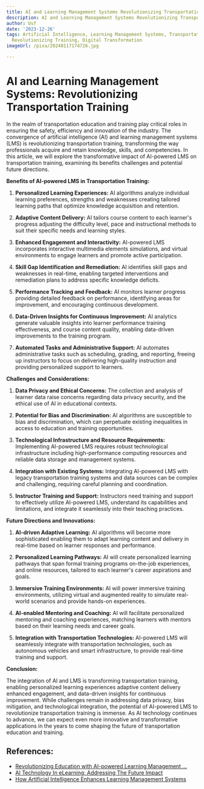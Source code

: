 ```yaml
---
title: AI and Learning Management Systems Revolutionizing Transportation Training
description: AI and Learning Management Systems Revolutionizing Transportation Training
author: Usf
date: '2023-12-26'
tags: Artificial Intelligence, Learning Management Systems, Transportation Training,
  Revolutionizing Training, Digital Transformation
imageUrl: /pixa/20240117174726.jpg

---
```

# AI and Learning Management Systems: Revolutionizing Transportation Training

In the realm of transportation education and training play critical roles  in ensuring  the safety, efficiency and innovation of the  industry. The convergence of artificial intelligence  (AI) and learning management systems (LMS) is revolutionizing transportation  training, transforming the way professionals acquire and retain knowledge, skills, and competencies. In this article,  we will explore the  transformative  impact of AI-powered LMS on transportation training, examining its benefits challenges and potential future directions.

**Benefits of AI-powered LMS in Transportation Training:**

1.  **Personalized Learning Experiences:** AI algorithms analyze  individual  learning preferences, strengths and weaknesses  creating tailored  learning paths that optimize knowledge acquisition and retention.

2. **Adaptive Content Delivery:** AI tailors course content to each learner's progress adjusting the difficulty level, pace  and instructional methods to suit their specific needs and learning styles.

3.  **Enhanced Engagement and Interactivity:** AI-powered LMS  incorporates interactive multimedia  elements simulations, and virtual  environments to engage learners and promote active participation.

4. **Skill Gap Identification and  Remediation:** AI identifies skill  gaps and weaknesses in real-time, enabling targeted interventions and remediation plans to  address specific  knowledge deficits.

5. **Performance Tracking and Feedback:** AI monitors learner progress providing detailed feedback on performance, identifying areas for improvement, and encouraging continuous development.

6. **Data-Driven Insights for Continuous Improvement:** AI  analytics generate valuable insights into learner performance training effectiveness, and course content quality, enabling data-driven improvements to  the training program.

7. **Automated Tasks and Administrative Support:** AI automates administrative tasks such as scheduling, grading, and reporting, freeing up instructors to focus on delivering high-quality instruction and providing personalized support to  learners.

**Challenges and Considerations:**

1. **Data Privacy and Ethical Concerns:** The collection and analysis of learner  data raise concerns regarding  data  privacy security, and the ethical use of AI in educational contexts.

2. **Potential for Bias and Discrimination:** AI algorithms are susceptible  to bias and discrimination, which can perpetuate existing inequalities in access to education and training  opportunities.

3. **Technological Infrastructure  and Resource Requirements:** Implementing AI-powered LMS requires robust technological infrastructure including high-performance computing  resources and reliable data storage and management systems.

4. **Integration with Existing Systems:** Integrating AI-powered LMS with legacy transportation training systems and data sources can be complex and challenging, requiring  careful planning and coordination.

5. **Instructor Training and Support:**  Instructors need training and support to effectively utilize AI-powered LMS, understand  its capabilities and  limitations, and integrate it seamlessly  into their teaching practices.

**Future Directions and Innovations:**

1. **AI-driven Adaptive Learning:** AI algorithms will become more sophisticated enabling them to adapt learning content and delivery  in real-time based on learner responses and performance.

2. **Personalized Learning Pathways:** AI will create personalized learning pathways  that span formal training programs on-the-job experiences, and online resources, tailored to each learner's career  aspirations and goals.

3. **Immersive Training Environments:** AI  will power immersive training environments, utilizing virtual and augmented reality  to simulate real-world scenarios and provide hands-on experiences.

4. **AI-enabled Mentoring and Coaching:** AI will facilitate personalized  mentoring and coaching experiences,  matching learners  with  mentors  based on  their learning needs and career goals.

5. **Integration with Transportation Technologies:** AI-powered  LMS will seamlessly integrate with transportation technologies, such as autonomous vehicles and  smart infrastructure, to provide real-time training and support.

**Conclusion:**

The integration of AI  and LMS is transforming transportation training, enabling personalized learning experiences adaptive  content delivery enhanced engagement, and data-driven insights for continuous improvement. While challenges remain in addressing data privacy, bias mitigation, and technological integration, the potential of AI-powered LMS to revolutionize transportation training is immense. As AI technology continues to advance,  we can  expect even  more  innovative and transformative applications in the years to come shaping the future of  transportation  education and training.

## References:
- [Revolutionizing Education with AI-powered Learning Management ...](https://www.linkedin.com/pulse/revolutionizing-education-ai-powered-learning-systems-keston-charles)
- [AI Technology In eLearning: Addressing The Future Impact](https://elearningindustry.com/the-future-impact-of-ai-on-elearning)
- [How Artificial Intelligence Enhances Learning Management Systems](https://www.myquest.co/blog/how-artificial-intelligence-enhances-learning-management-systems)
